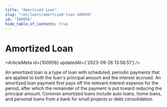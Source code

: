 ```yaml
---
title: "Amortized Loan"
slug: "/en/learn/amortized-loan-100956"
id: "100956"
hide_table_of_contents: true
---
```



# Amortized Loan

<ArticleMeta id={100956} updatedAt={'2023-09-26 13:58:51'} />
<div className='border-solid border-b border-t-0 my-4 border-[var(--ifm-color-gray-300)]' />

An amortized loan is a type of loan with scheduled, periodic payments that are applied to both the loan's principal amount and the interest accrued. An amortized loan payment first pays off the relevant interest expense for the period, after which the remainder of the payment is put toward reducing the principal amount. Common amortized loans include auto loans, home loans, and personal loans from a bank for small projects or debt consolidation.
